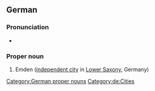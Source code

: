 ==German==
{{wikipedia}}
{{wikipedia|lang=de}}

===Pronunciation===
* {{audio|De-Emden.ogg|Audio|lang=de}}

===Proper noun===
{{head|de|proper nouns}}
# Emden ([[independent city]] in [[Lower Saxony]], Germany)

[[Category:German proper nouns]]
[[Category:de:Cities]]